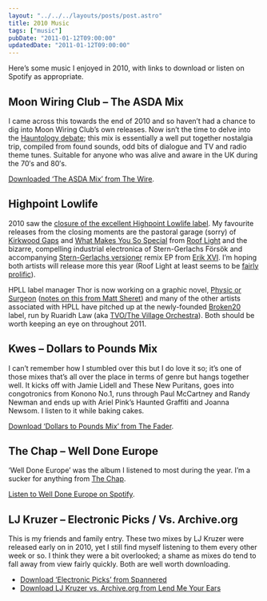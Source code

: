 ```yaml
---
layout: "../../../layouts/posts/post.astro"
title: 2010 Music
tags: ["music"]
pubDate: "2011-01-12T09:00:00"
updatedDate: "2011-01-12T09:00:00"
---
```



Here’s some music I enjoyed in 2010, with links to download or listen on Spotify as appropriate.

## Moon Wiring Club – The ASDA Mix

I came across this towards the end of 2010 and so haven’t had a chance to dig into Moon Wiring Club’s own releases. Now isn’t the time to delve into the [Hauntology debate](http://pennyred.blogspot.com/2010/04/adventures-in-hipsterland.html); this mix is essentially a well put together nostalgia trip, compiled from found sounds, odd bits of dialogue and TV and radio theme tunes. Suitable for anyone who was alive and aware in the UK during the 70′s and 80′s.

[Downloaded ‘The ASDA Mix’ from The Wire](http://www.thewire.co.uk/articles/3623/).

## Highpoint Lowlife

2010 saw the [closure of the excellent Highpoint Lowlife label](http://drownedinsound.com/in_depth/4140760-the-story-of-highpoint-lowlife). My favourite releases from the closing moments are the pastoral garage (sorry) of [Kirkwood Gaps](http://open.spotify.com/album/3IW8emqE8moAT38O2I8X0M) and [What Makes You So Special](http://open.spotify.com/album/4KlJxNr52AozH5b0LqF8V0) from [Roof Light](http://soundcloud.com/rooflight) and the bizarre, compelling industrial electronica of Stern-Gerlachs Försök and accompanying [Stern-Gerlachs versioner](http://open.spotify.com/album/7iq1kWdfI3WBwtthEQ2afj) remix EP from [Erik XVI](http://www.erikxvi.eu/). I’m hoping both artists will release more this year (Roof Light at least seems to be [fairly prolific](http://www.discogs.com/artist/Roof+Light)).

HPLL label manager Thor is now working on a graphic novel, [Physic or Surgeon](http://drawingb0ard.blogspot.com/) ([notes on this from Matt Sheret](http://matthewsheret.com/2010/11/15/physic-or-surgery/)) and many of the other artists associated with HPLL have pitched up at the newly-founded [Broken20](http://www.broken20.com/) label, run by Ruaridh Law (aka [TVO/The Village Orchestra](http://ruaridh.marciablaine.com/)). Both should be worth keeping an eye on throughout 2011.

## Kwes – Dollars to Pounds Mix

I can’t remember how I stumbled over this but I do love it so; it’s one of those mixes that’s all over the place in terms of genre but hangs together well. It kicks off with Jamie Lidell and These New Puritans, goes into congotronics from Konono No.1, runs through Paul McCartney and Randy Newman and ends up with Ariel Pink’s Haunted Graffiti and Joanna Newsom. I listen to it while baking cakes.

[Download ‘Dollars to Pounds Mix’ from The Fader](http://www.thefader.com/2010/06/17/dollars-to-pounds-kwes/).

## The Chap – Well Done Europe

<Vimeo id="https://vimeo.com/13879808" />

‘Well Done Europe’ was the album I listened to most during the year. I’m a sucker for anything from [The Chap](http://www.thechap.org/).

[Listen to Well Done Europe on Spotify](http://open.spotify.com/album/21x18AbLQl5gmMBcKb4u7J).

## LJ Kruzer – Electronic Picks / Vs. Archive.org

This is my friends and family entry. These two mixes by LJ Kruzer were released early on in 2010, yet I still find myself listening to them every other week or so. I think they were a bit overlooked; a shame as mixes do tend to fall away from view fairly quickly. Both are well worth downloading.

- [Download ‘Electronic Picks’ from Spannered](http://www.spannered.org/radio/1664/)
- [Download LJ Kruzer vs. Archive.org from Lend Me Your Ears](http://earslend.blogspot.com/2010/03/too-much-free.html)
